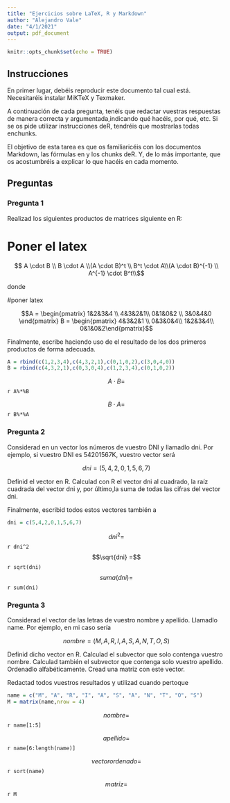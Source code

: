 ```yaml
---
title: "Ejercicios sobre LaTeX, R y Markdown"
author: "Alejandro Vale"
date: "4/1/2021"
output: pdf_document
---
```


```r
knitr::opts_chunk$set(echo = TRUE)
```

## Instrucciones

En primer lugar, debéis reproducir este documento tal cual está. Necesitaréis instalar MiKTeX y Texmaker.

A continuación de cada pregunta, tenéis que redactar vuestras respuestas de manera correcta y argumentada,indicando qué hacéis, por qué, etc. Si se os pide utilizar instrucciones deR, tendréis que mostrarlas todas enchunks.

El objetivo de esta tarea es que os familiaricéis con los documentos Markdown, las fórmulas en \LaTeX y los chunks deR. Y, de lo más importante, que os acostumbréis a explicar lo que hacéis en cada momento.


## Preguntas

### Pregunta 1

Realizad los siguientes productos de matrices siguiente en R:

# Poner el latex

$$ A \cdot B \\ B \cdot A \\(A \cdot B)^t \\ B^t \cdot A\\(A \cdot B)^{-1} \\ A^{-1} \cdot B^t\\$$

donde

#poner latex

$$A = \begin{pmatrix} 1&2&3&4 \\ 4&3&2&1\\ 0&1&0&2 \\ 3&0&4&0 \end{pmatrix}    B = \begin{pmatrix} 4&3&2&1 \\ 0&3&0&4\\ 1&2&3&4\\ 0&1&0&2\end{pmatrix}$$

Finalmente, escribe haciendo uso de \LaTeX el resultado de los dos primeros productos de forma adecuada.

```r

A = rbind(c(1,2,3,4),c(4,3,2,1),c(0,1,0,2),c(3,0,4,0))
B = rbind(c(4,3,2,1),c(0,3,0,4),c(1,2,3,4),c(0,1,0,2))

```

$$ A \cdot B =$$ `r A%*%B`

$$ B \cdot A =$$ `r B%*%A`


### Pregunta 2

Considerad en un vector los números de vuestro DNI y llamadlo dni. Por ejemplo, si vuestro DNI es 54201567K, vuestro vector será

$$dni = (5,4,2,0,1,5,6,7)$$

Definid el vector en R. Calculad con R el vector dni al cuadrado, la raíz cuadrada del vector dni y, por último,la suma de todas las cifras del vector dni.

Finalmente, escribid todos estos vectores también a \LaTeX

```r

dni = c(5,4,2,0,1,5,6,7)

```

$$dni^2 =$$ `r dni^2`
$$\sqrt{dni} =$$ `r sqrt(dni)`
$$suma (dni) =$$ `r sum(dni)`

### Pregunta 3

Considerad el vector de las letras de vuestro nombre y apellido. Llamadlo name. Por ejemplo, en mi caso sería

$$nombre= (M, A, R, I, A, S, A, N, T, O, S)$$


Definid dicho vector en R. Calculad el subvector que solo contenga vuestro nombre. Calculad también el subvector que contenga solo vuestro apellido. Ordenadlo alfabéticamente. Cread una matriz con este vector.

Redactad todos vuestros resultados y utilizad \LaTeX cuando pertoque


```r

name = c("M", "A", "R", "I", "A", "S", "A", "N", "T", "O", "S")
M = matrix(name,nrow = 4)
```

$$nombre = $$ `r name[1:5]`

$$apellido = $$ `r name[6:length(name)]`


$$vector ordenado = $$ `r sort(name)`

$$matriz = $$ `r M`

